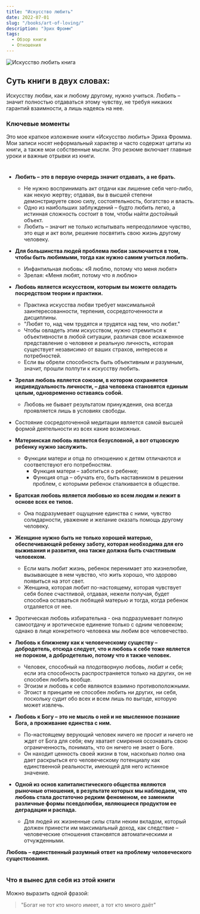 ```yaml
---
title: "Искусство любить"
date: 2022-07-01
slug: "/books/art-of-loving/"
description: "Эрих Фромм"
tags:
  - Обзор книги
  - Отношения
---
```


<div className="image-container">
    <div className="image_item">
        <img alt="Искусство любить книга" src="/images/art-of-loving-book.jpeg" />
    </div>
</div>

<style jsx>{`
  .image-container {
    width: 300px;
    height: 300px;
    margin: auto;
    position: relative;
    margin-bottom: 220px;
    text-align: center;
  }
  .image-container img {
    max-width: 100%;
    max-height: 100%;
  }
`}</style>

 ## Суть книги в двух словах:

Искусству любви, как и любому другому, нужно учиться. Любить – значит полностью отдаваться этому чувству, не требуя никаких гарантий взаимности, а лишь надеясь на нее.

### Ключевые моменты

Это мое краткое изложение книги «Искусство любить» Эриха Фромма. Мои записи носят неформальный характер и часто содержат цитаты из книги, а также мои собственные мысли. Это резюме включает главные уроки и важные отрывки из книги.

#

* **Любить – это в первую очередь значит отдавать, а не брать.**
    * Не нужно воспринимать акт отдачи как лишение себя чего-либо, как некую жертву; отдавая, вы в высшей степени демонстрируете свою силу, состоятельность, богатство и власть.
    * Одно из наибольших заблуждений – будто любить легко, а истинная сложность состоит в том, чтобы найти достойный объект.
    * Любить – значит не только испытывать непреодолимое чувство, это еще и акт воли, решение посвятить свою жизнь другому человеку.

* **Для большинства людей проблема любви заключается в том, чтобы быть любимыми, тогда как нужно самим учиться любить.**
    * Инфантильная любовь: «Я люблю, потому что меня любят»
    * Зрелая: «Меня любят, потому что я люблю»

* **Любовь является искусством, которым вы можете овладеть посредством теории и практики.**
    * Практика искусства любви требует максимальной заинтересованности, терпения, сосредоточенности и дисциплины.
    * "Любят то, над чем трудятся и трудятся над тем, что любят."
    * Чтобы овладеть этим искусством, нужно стремиться к объективности в любой ситуации, различая свое искаженное представление о человеке и реальную личность, которая существует независимо от ваших страхов, интересов и потребностей.
    * Если вы обрели способность быть объективным и разумным, значит, прошли полпути к искусству любить.

* **Зрелая любовь является союзом, в котором сохраняется индивидуальность личности, – два человека становятся единым целым, одновременно оставаясь собой.**
    * Любовь не бывает результатом принуждения, она всегда проявляется лишь в условиях свободы.

* Состояние сосредоточенной медитации является самой высшей формой деятельности из всех какие возможных. 

* **Материнская любовь является безусловной, а вот отцовскую ребенку нужно заслужить.**
    * Функции матери и отца по отношению к детям отличаются и соответствуют его потребностям.
        * Функция матери – заботиться о ребенке; 
        * Функция отца – обучать его, быть наставником в решении проблем, с которыми ребенок сталкивается в обществе.

* **Братская любовь является любовью ко всем людям и лежит в основе всех ее типов.**
    * Она подразумевает ощущение единства с ними, чувство солидарности, уважение и желание оказать помощь другому человеку.

* **Женщине нужно быть не только хорошей матерью, обеспечивающей ребенку заботу, которая необходима для его выживания и развития, она также должна быть счастливым человеком.**
    * Если мать любит жизнь, ребенок перенимает это жизнелюбие, вызывающее в нем чувство, что жить хорошо, что здорово появиться на этот свет.
    * Женщина, которая любит по-настоящему, которая чувствует себя более счастливой, отдавая, нежели получая, будет способна оставаться любящей матерью и тогда, когда ребенок отдаляется от нее. 

* Эротическая любовь избирательна - она подразумевает полную самоотдачу и эротическое единение только с одним человеком; однако в лице конкретного человека мы любим все человечество.

* **Любовь к ближнему как к человеческому существу – добродетель, отсюда следует, что и любовь к себе тоже является не пороком, а добродетелью, потому что я также человек.**
    * Человек, способный на плодотворную любовь, любит и себя; если эта способность распространяется только на других, он не способен любить вообще.
    * Эгоизм и любовь к себе являются взаимно противоположными.
    * Эгоист в принципе не способен любить ни других, ни себя, поскольку судит обо всех и всем лишь по выгоде, которую может извлечь.

* **Любовь к Богу – это не мысль о ней и не мысленное познание Бога, а проживание единства с ним.**
    * По-настоящему верующий человек ничего не просит и ничего не ждет от Бога для себя; ему хватает смирения осознавать свою ограниченность, понимать, что он ничего не знает о Боге.
    * Он находит ценность своей жизни в том, насколько полно она дает раскрыться его человеческому потенциалу как единственной реальности, имеющей для него истинное значение.

* **Одной из основ капиталистического общества являются рыночные отношения, в результате которых мы наблюдаем, что любовь стала достаточно редким феноменом, ее заменили различные формы псевдолюбви, являющиеся продуктом ее деградации и распада.**
    * Для людей их жизненные силы стали неким вкладом, который должен принести им максимальный доход, как следствие – человеческие отношения становятся автоматическими и отчужденными.

**Любовь – единственный разумный ответ на проблему человеческого существования.**

#

### Что я вынес для себя из этой книги 

Можно выразить одной фразой: 

> "Богат не тот кто много имеет, а тот кто много даёт"
